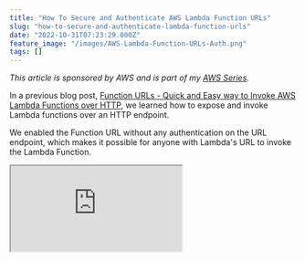 ```yaml
---
title: "How To Secure and Authenticate AWS Lambda Function URLs"
slug: "how-to-secure-and-authenticate-lambda-function-urls"
date: "2022-10-31T07:23:29.000Z"
feature_image: "/images/AWS-Lambda-Function-URLs-Auth.png"
tags: []
---
```


_This article is sponsored by AWS and is part of my [AWS Series](__GHOST_URL__/blog/category/aws/)._

In a previous blog post, [Function URLs - Quick and Easy way to Invoke AWS Lambda Functions over HTTP](__GHOST_URL__/blog/function-urls-in-aws-lambda-dotnet/), we learned how to expose and invoke Lambda functions over an HTTP endpoint.

We enabled the Function URL without any authentication on the URL endpoint, which makes it possible for anyone with Lambda's URL to invoke the Lambda Function.

<iframe src="https://www.youtube.com/embed/75EEaN-oBAg?feature=oembed" />

When using this in real-world applications, we want to secure the Function URL endpoints and make it possible only for authenticated users or applications to invoke the Lambda Function.

Enable AWS\_IAM Authentication Type
-----------------------------------

When enabling Function URLS, it gives the option to select the Auth type. To restrict the URL to only authenticated users, choose the AWS\_IAM Auth type option.

The AWS\_IAM option ensures that only authenticated IAM users and roles can make requests to the function URL.

![](/images/image-3.png)

Once enabled, if you try to invoke the Function URL without passing any security headers, it throws a `403 Forbidden request`.

Each HTTP request to an `AWS_IAM` enabled Function URL must be signed using [AWS Signature Version 4 (SigV4)](https://docs.aws.amazon.com/general/latest/gr/signature-version-4.html).

### Creating an IAM User

The principal requesting the Function URL must either have `lambda:InvokeFunctionUrl` permission in their [identity-based policy](https://docs.aws.amazon.com/IAM/latest/UserGuide/access_policies_identity-vs-resource.html) or have permissions granted in the functions resource-based policy.

For identity-based-policy, you can add the `InvokeFunction` and `InvokeFunctionUrl` permission as shown below.

![](/images/image-5.png)

Create an access key for the User with the appropriate permissions to invoke the Function URL. The Access key ID and the Secret are required to sign requests to the Function URL.

### Using IAM Credentials From POSTMAN

[Postman](https://www.postman.com/) is an API platform and building APIs. Postman supports authorizing requests using [AWS Signature](https://learning.postman.com/docs/sending-requests/authorization/#aws-signature) and can be configured to use the AccessKey and Secret for the User from the previous step.

Create a new request in Postman, and under the Authorization tab, choose the Type as `AWS Signature`.

It prompts you to enter the `AccessKey` and the `SecretKey`. It also requires sending the `AWS Region` and `Service Name`.

In this case, my lambda function is deployed to Sydney (ap-southeast-2) region, so specify `AWS Region` as '_ap-southeast-2_'  and `Service Name` as '_lambda_'.

![](/images/image-4.png)

With the AWS Signature setup, you can make a successful request to the AWS Lambda Function URL. Depending on the `HTTP Method` specified on the Postman request, it will perform the appropriate action on the Lambda Function.

Calling Function URLs FROM .NET APPs
------------------------------------

When building new features, you will have to invoke our Function URL API from other .NET applications.

In .NET, calling other API endpoints is usually done using the `HttpClient` class.

[

Are You Using HttpClient in The Right Way?

If not used correctly it’s easy to run into socket exhaustion and DNS related issues with HttpClient in .NET Core. Learn how to identify these issues and how to use HttpClient class in the right way.

![](/images/logo-512x512.png)Rahul NathRahul Pulikkot Nath

![](/images/http_client_web.jpg)

](__GHOST_URL__/blog/are-you-using-httpclient-in-the-right-way/)

The [AwsSignatureVersion4](https://github.com/FantasticFiasco/aws-signature-version-4) NuGet package extends the `HttpClient` class to add support for AWS Signature 4.

Using AccessKey and Secret, create a new `ImmutableCredentials` instance to pass to the different extension methods on the `HttpClient` class. You also need to provide the `RegionName` and `ServiceName` as we did in the Postman example.

Below is the .NET sample code to make an authenticated call to a Lambda Function URL endpoint.

    async Task Main()
    {
    	var httpClient = new HttpClient();
    	var credentials = new ImmutableCredentials(
            "ACCESS KEY ID", "SECRET", null);
    	var result = await httpClient.GetAsync($"https://lrd7ews3klz23s3brksliz7nii0iwsng.lambda-url.ap-southeast-2.on.aws?userId={Guid.NewGuid()}", "ap-southeast-2", "lambda", credentials);
    	
    	var resultString = await result.Content.ReadAsStringAsync();
    	result.StatusCode.Dump();
    	resultString.Dump();
    }

### Using Environment Credentials

When the .NET applications are already running in an environment where the AWS Credentials are configured, you can use those credentials to invoke the Function URL.

[

Learn How To Manage Credentials When Building .NET Application on AWS

Learn different ways to set up and manage credentials and sensitive information when building .NET applications on AWS. We will also touch upon some of the tools and utilities that I have set up on my local development machine to make working with AWS easier.

![](/images/logo-512x512.png)Rahul NathRahul Pulikkot Nath

![](/images/secure-key.jpg)

](__GHOST_URL__/blog/amazon-credentials-dotnet/)

The request will succeed if the configured credentials in the environment have access to invoke the Lambda function URL.

    ...
    var credentials = FallbackCredentialsFactory.GetCredentials();
    ...

Instead of explicitly creating an `ImmutableCredentials` instance from the secret key and access key id, use the `FallbackCredentialsFactory` to get the credentials configured at the machine level.

[

Function URLs - Quick and Easy way to Invoke AWS Lambda Functions over HTTP

A Function URL is a dedicated endpoint for your Lambda function. Learn how to enable Function URLs and build an API using .NET Lambda Function.

![](/images/logo-512x512.png)Rahul NathRahul Pulikkot Nath

![](/images/AWS-Lambda-Function-URLs.png)

](__GHOST_URL__/blog/function-urls-in-aws-lambda-dotnet/)

I hope this helps you authenticate your Lambda Function URLs and ensure only authenticated requests are processed on the URL.